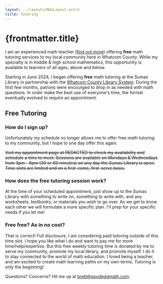 ```yaml
---
layout: ../layouts/MdxLayout.astro
title: Tutoring
---
```



# {frontmatter.title}

I am an experienced math teacher ([find out more](/about)) offering **free** math tutoring services to my local community here in Whatcom County. While my specialty is in middle & high school mathematics, this opportunity is available to learners of all ages, above and below.

Starting in June 2024, I began offering **free** math tutoring at the Sumas Library in partnership with the [Whatcom County Library System](https://www.wcls.org/). During the first few months, patrons were encourged to drop in as needed with math questions. In order make the best use of everyone's time, the format eventually evolved to require an appointment. 

## Free Tutoring

### How do I sign up?

Unfortunately my schedule no longer allows me to offer free math tutoring to my community, but I hope to one day offer this again.

~~Visit my appointment page at REDACTED to check my availability and schedule a time to meet. Sessions are available on Mondays & Wednesdays from 3pm - 6pm (30 or 60 minutes) on any day the Sumas Library is open. Time slots are limited and on a first-come, first-serve basis.~~

### How does the free tutoring session work?

At the time of your scheduled appointment, just show up to the Sumas Library with something to write on, something to write with, and any worksheets, textbooks, or materials you wish to go over. As we get to know each other we will formulate a more specific plan. I'll prep for your specific needs if you let me!

### Free free? As in no cost?

That is correct! Full disclosure, I am considering paid tutoring outside of this time slot. I hope you like what I do and want to pay me for more time/help/expertise. But this free weekly tutoring time is donated by me to serve my community, promote my local library, and promote myself. I do it to stay connected to the world of math education. I loved being a teacher, and am excited to create math learning paths on my own terms. Tutoring is only the beginning!

<Top />

Questions? Concerns? Hit me up at [brett@goodeggmath.com](mailto:brett@goodeggmath.com).
